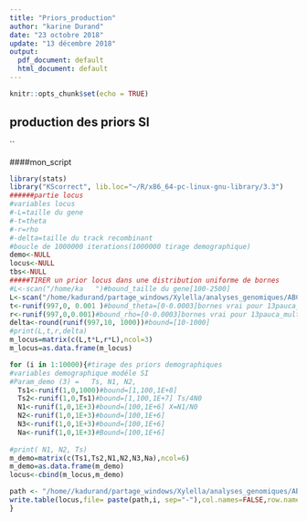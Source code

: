 ```yaml
---
title: "Priors_production"
author: "karine Durand"
date: "23 octobre 2018"
update: "13 décembre 2018"
output:
  pdf_document: default
  html_document: default
---
```


```r
knitr::opts_chunk$set(echo = TRUE)
```


## production des priors SI

``

####mon_script
```r
library(stats)
library("KScorrect", lib.loc="~/R/x86_64-pc-linux-gnu-library/3.3")
######partie locus 
#variables locus
#-L=taille du gene
#-t=theta
#-r=rho
#-delta=taille du track recombinant
#boucle de 1000000 iterations(1000000 tirage demographique)
demo<-NULL
locus<-NULL
tbs<-NULL
#####TIRER un prior locus dans une distribution uniforme de bornes 
#L<-scan("/home/ka   ")#bound_taille du gene[100-2500]
L<-scan("/home/kadurand/partage_windows/Xylella/analyses_genomiques/ABC/myscripts/Priors_production_ms_3pops/length_3pops")#bound_taille du gene[100-2500]
t<-runif(997,0, 0.001 )#bound_theta=[0-0.0003]bornes vrai pour 13pauca_multiplex augmenter la borne sup à 0.001]
r<-runif(997,0,0.001)#bound_rho=[0-0.0003]bornes vrai pour 13pauca_multiplex augmenter la borne sup à 0.001]
delta<-round(runif(997,10, 1000))#bound=[10-1000]
#print(L,t,r,delta)
m_locus=matrix(c(L,t*L,r*L),ncol=3)
m_locus=as.data.frame(m_locus)

for (i in 1:10000){#tirage des priors demographiques
#variables demographique modéle SI
#Param_demo (3) =   Ts, N1, N2,
  Ts1<-runif(1,0,1000)#bound=[1,100,1E+8]
  Ts2<-runif(1,0,Ts1)#bound=[1,100,1E+7] Ts/4N0
  N1<-runif(1,0,1E+3)#bound=[100,1E+6] X=N1/N0
  N2<-runif(1,0,1E+3)#bound=[100,1E+6]
  N3<-runif(1,0,1E+3)#bound=[100,1E+6]
  Na<-runif(1,0,1E+3)#Bound=[100,1E+6]
  
#print( N1, N2, Ts)
m_demo=matrix(c(Ts1,Ts2,N1,N2,N3,Na),ncol=6)
m_demo=as.data.frame(m_demo)
locus<-cbind(m_locus,m_demo)

path <- "/home//kadurand/partage_windows/Xylella/analyses_genomiques/ABC/msms/3pops_19paucamulti/Priors_SI_A_3pops/SI_A" 
write.table(locus,file= paste(path,i, sep="-"),col.names=FALSE,row.names =FALSE)
}
```

